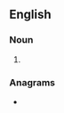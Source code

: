 ==English==

===Noun===
{{head|en|noun form}}

# {{plural of|latrine|lang=en}}

===Anagrams===
* {{anagrams|en|a=aeilnrst|Latiners|art lines|entrails|larnites|ratlines|retinals|slantier|trainels|trenails}}